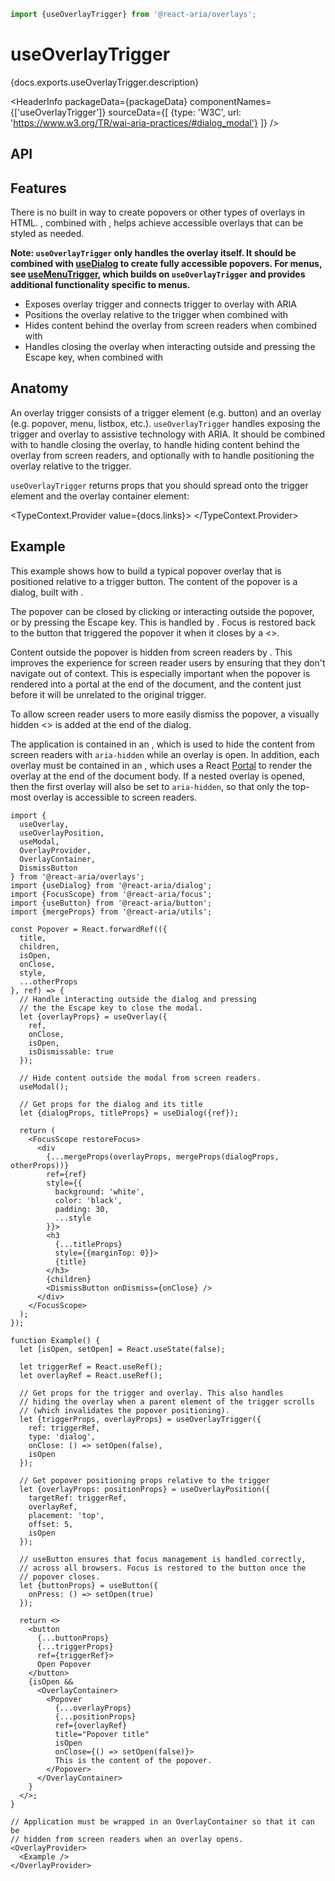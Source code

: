 <!-- Copyright 2020 Adobe. All rights reserved.
This file is licensed to you under the Apache License, Version 2.0 (the "License");
you may not use this file except in compliance with the License. You may obtain a copy
of the License at http://www.apache.org/licenses/LICENSE-2.0
Unless required by applicable law or agreed to in writing, software distributed under
the License is distributed on an "AS IS" BASIS, WITHOUT WARRANTIES OR REPRESENTATIONS
OF ANY KIND, either express or implied. See the License for the specific language
governing permissions and limitations under the License. -->



```jsx import
import {useOverlayTrigger} from '@react-aria/overlays';
```

# useOverlayTrigger

<p>{docs.exports.useOverlayTrigger.description}</p>

<HeaderInfo
  packageData={packageData}
  componentNames={['useOverlayTrigger']}
  sourceData={[
    {type: 'W3C', url: 'https://www.w3.org/TR/wai-aria-practices/#dialog_modal'}
  ]} />

## API

<FunctionAPI function={docs.exports.useOverlayTrigger} links={docs.links} />

## Features

There is no built in way to create popovers or other types of overlays in 
HTML. <TypeLink links={docs.links} type={docs.exports.useOverlayTrigger} />,
combined with <TypeLink links={docs.links} type={docs.exports.useOverlayPosition} />,
helps achieve accessible overlays that can be styled as needed.

**Note: `useOverlayTrigger` only handles the overlay itself. It should be combined 
with [useDialog](useDialog.html) to create fully accessible popovers. For menus,
see [useMenuTrigger](useMenuTrigger.html), which builds on `useOverlayTrigger` and provides
additional functionality specific to menus.**

* Exposes overlay trigger and connects trigger to overlay with ARIA
* Positions the overlay relative to the trigger when combined with <TypeLink links={docs.links} type={docs.exports.useOverlayPosition} />
* Hides content behind the overlay from screen readers when combined with <TypeLink links={docs.links} type={docs.exports.useModal} />
* Handles closing the overlay when interacting outside and pressing the Escape key, when combined with <TypeLink links={docs.links} type={docs.exports.useOverlay} />

## Anatomy

An overlay trigger consists of a trigger element (e.g. button) and an overlay
(e.g. popover, menu, listbox, etc.). `useOverlayTrigger` handles exposing the
trigger and overlay to assistive technology with ARIA. It should be combined
with <TypeLink links={docs.links} type={docs.exports.useOverlay} /> to handle
closing the overlay, <TypeLink links={docs.links} type={docs.exports.useModal} />
to handle hiding content behind the overlay from screen readers, and optionally
with <TypeLink links={docs.links} type={docs.exports.useOverlayPosition} /> to
handle positioning the overlay relative to the trigger.

`useOverlayTrigger` returns props that you should spread onto the trigger element and 
the overlay container element:

<TypeContext.Provider value={docs.links}>
  <InterfaceType properties={docs.links[docs.exports.useOverlayTrigger.return.id].properties} />
</TypeContext.Provider>

## Example

This example shows how to build a typical popover overlay that is positioned relative to
a trigger button. The content of the popover is a dialog, built 
with <TypeLink links={dialogDocs.links} type={dialogDocs.exports.useDialog} />.

The popover can be closed by clicking or interacting outside the popover, or by pressing the Escape key.
This is handled by <TypeLink links={docs.links} type={docs.exports.useOverlay} />.
Focus is restored back to the button that triggered the popover it when it closes by a
&lt;<TypeLink links={focusDocs.links} type={focusDocs.exports.FocusScope} />&gt;.

Content outside the popover is hidden from screen readers 
by <TypeLink links={docs.links} type={docs.exports.useModal} />.
This improves the experience for screen reader users by ensuring that they don't
navigate out of context. This is especially important when the popover is rendered
into a portal at the end of the document, and the content just before it will be
unrelated to the original trigger. 

To allow screen reader users to more easily dismiss the popover, a visually hidden
&lt;<TypeLink links={docs.links} type={docs.exports.DismissButton} />&gt;
is added at the end of the dialog.

The application is contained in an <TypeLink links={docs.links} type={docs.exports.OverlayProvider} />,
which is used to hide the content from screen readers with `aria-hidden` while an overlay is open.
In addition, each overlay must be contained in an <TypeLink links={docs.links} type={docs.exports.OverlayContainer} />,
which uses a React [Portal](https://reactjs.org/docs/portals.html) to render the overlay at the
end of the document body. If a nested overlay is opened, then the first overlay will also be set
to `aria-hidden`, so that only the top-most overlay is accessible to screen readers.

```tsx example
import {
  useOverlay,
  useOverlayPosition,
  useModal,
  OverlayProvider,
  OverlayContainer,
  DismissButton
} from '@react-aria/overlays';
import {useDialog} from '@react-aria/dialog';
import {FocusScope} from '@react-aria/focus';
import {useButton} from '@react-aria/button';
import {mergeProps} from '@react-aria/utils';

const Popover = React.forwardRef(({
  title,
  children,
  isOpen,
  onClose,
  style,
  ...otherProps
}, ref) => {
  // Handle interacting outside the dialog and pressing
  // the the Escape key to close the modal. 
  let {overlayProps} = useOverlay({
    ref,
    onClose,
    isOpen,
    isDismissable: true
  });

  // Hide content outside the modal from screen readers.
  useModal();

  // Get props for the dialog and its title
  let {dialogProps, titleProps} = useDialog({ref});

  return (
    <FocusScope restoreFocus>
      <div
        {...mergeProps(overlayProps, mergeProps(dialogProps, otherProps))}
        ref={ref}
        style={{
          background: 'white',
          color: 'black',
          padding: 30,
          ...style
        }}>
        <h3
          {...titleProps}
          style={{marginTop: 0}}>
          {title}
        </h3>
        {children}
        <DismissButton onDismiss={onClose} />
      </div>
    </FocusScope>
  );
});

function Example() {
  let [isOpen, setOpen] = React.useState(false);

  let triggerRef = React.useRef();
  let overlayRef = React.useRef();

  // Get props for the trigger and overlay. This also handles
  // hiding the overlay when a parent element of the trigger scrolls
  // (which invalidates the popover positioning).
  let {triggerProps, overlayProps} = useOverlayTrigger({
    ref: triggerRef,
    type: 'dialog',
    onClose: () => setOpen(false),
    isOpen
  });

  // Get popover positioning props relative to the trigger
  let {overlayProps: positionProps} = useOverlayPosition({
    targetRef: triggerRef,
    overlayRef,
    placement: 'top',
    offset: 5,
    isOpen
  });

  // useButton ensures that focus management is handled correctly,
  // across all browsers. Focus is restored to the button once the
  // popover closes.
  let {buttonProps} = useButton({
    onPress: () => setOpen(true)
  });

  return <>
    <button 
      {...buttonProps}
      {...triggerProps}
      ref={triggerRef}>
      Open Popover
    </button>
    {isOpen &&
      <OverlayContainer>
        <Popover
          {...overlayProps}
          {...positionProps}
          ref={overlayRef}
          title="Popover title"
          isOpen
          onClose={() => setOpen(false)}>
          This is the content of the popover.
        </Popover>
      </OverlayContainer>
    }
  </>;
}

// Application must be wrapped in an OverlayContainer so that it can be
// hidden from screen readers when an overlay opens.
<OverlayProvider>
  <Example />
</OverlayProvider>
```
